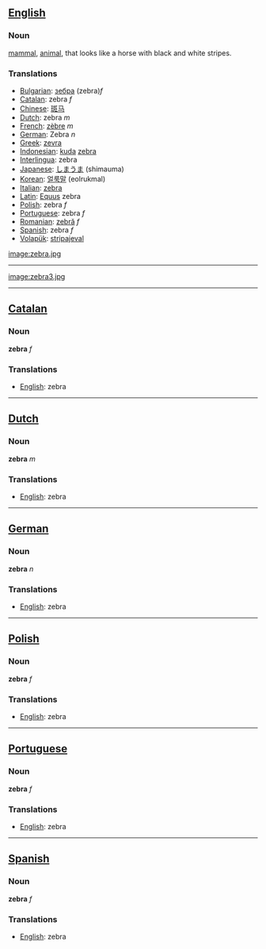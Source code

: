 == [[English]] ==
=== Noun ===

[[mammal]], [[animal]], that looks like a horse with black and white stripes.

=== Translations ===
*[[Bulgarian]]: [[зебра]] (zebra)''f''
*[[Catalan]]: zebra ''f''
*[[Chinese]]: [[斑马]]
*[[Dutch]]: zebra ''m''
*[[French]]: [[zèbre]] ''m''
*[[German]]: Zebra ''n'' 
*[[Greek]]: [[zevra]]
*[[Indonesian]]: [[kuda]] [[zebra]]
*[[Interlingua]]: zebra
*[[Japanese]]: [[しまうま]] (shimauma)
*[[Korean]]: [[얼룩말]] (eolrukmal)
*[[Italian]]: [[zebra]]
*[[Latin]]: [[Equus]] zebra
*[[Polish]]: zebra ''f''
*[[Portuguese]]: zebra ''f''
*[[Romanian]]: [[zebră]] ''f''
*[[Spanish]]: zebra ''f''
*[[Volapük]]: [[stripajeval]]

[[image:zebra.jpg]]
----
[[image:zebra3.jpg]]
----
==[[Catalan]]==
===Noun===
'''zebra''' ''f''

===Translations===
*[[English]]: zebra
----
==[[Dutch]]==
===Noun===

'''zebra''' ''m''

===Translations===
*[[English]]: zebra
----
==[[German]]==
===Noun===

'''zebra''' ''n''

===Translations===
*[[English]]: zebra
----
==[[Polish]]==
===Noun===

'''zebra''' ''f''

===Translations===
*[[English]]: zebra
----
==[[Portuguese]]==
===Noun===

'''zebra''' ''f''

===Translations===
*[[English]]: zebra
----
==[[Spanish]]==
===Noun===

'''zebra''' ''f''
===Translations===
*[[English]]: zebra